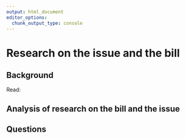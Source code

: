 ```yaml
---
output: html_document
editor_options:
  chunk_output_type: console
---
```


# Research on the issue and the bill

## Background

Read: 


## Analysis of research on the bill and the issue


## Questions


